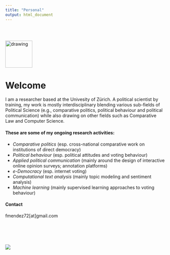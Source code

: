 ```yaml
---
title: "Personal"
output: html_document
---
```


<style type="text/css">
.title {
  display: none;
}

#getting-started img {
  margin-right: 10px;
}

</style>

<div class="row" style="padding-top: 30px;">
<div class="col-sm-6">

<img src="images/fm.png" alt="drawing" width="85" height="85"/>

# **Welcome**

I am a researcher based at the Univesity of Zürich. A political scientist by training, my work is mostly interdisciplinary blending various sub-fields of Political Science (e.g., comparative politics, political behaviour and political communication) while also drawing on other fields such as Comparative Law and Computer Science. 

#### These are some of my ongoing research activities:
*   *Comparative politics* (esp. cross-national comparative work on institutions of direct democracy)  
*   *Political behaviour* (esp. political attitudes and voting behaviour)
*   *Applied political communication* (mainly around the design of interactive online opinion surveys; annotation platforms)  
*   *e-Democracy* (esp. internet voting)  
*   *Computational text analysis* (mainly topic modeling and sentiment analysis)  
*   *Machine learning* (mainly supervised learning approaches to voting behaviour)  

#### Contact
fmendez72[at]gmail.com

</div>
<div class="col-sm-6">

<br/><br/><br/><br/>
<a href = "https://fmendez72.github.io/web/">
![](images/wordcloudBlue.png)
</a>
</div>
